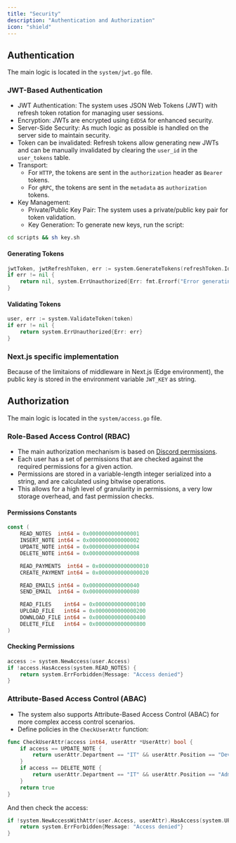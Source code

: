```yaml
---
title: "Security"
description: "Authentication and Authorization"
icon: "shield"
---
```


## Authentication

The main logic is located in the `system/jwt.go` file.

### JWT-Based Authentication

- JWT Authentication: The system uses JSON Web Tokens (JWT) with refresh token rotation for managing user sessions.
- Encryption: JWTs are encrypted using `EdDSA` for enhanced security.
- Server-Side Security: As much logic as possible is handled on the server side to maintain security.
- Token can be invalidated: Refresh tokens allow generating new JWTs and can be manually invalidated by clearing the `user_id` in the `user_tokens` table.
- Transport:
  - For `HTTP`, the tokens are sent in the `authorization` header as `Bearer` tokens.
  - For `gRPC`, the tokens are sent in the `metadata` as `authorization` tokens.
- Key Management:
  - Private/Public Key Pair: The system uses a private/public key pair for token validation.
  - Key Generation: To generate new keys, run the script:

```bash
cd scripts && sh key.sh
```

#### Generating Tokens

```go
jwtToken, jwtRefreshToken, err := system.GenerateTokens(refreshToken.Id, user.Id, user.Access, system.GetAccessRoutes(user.Access), user.Avatar, user.Email, subscriptionActive)
if err != nil {
    return nil, system.ErrUnauthorized{Err: fmt.Errorf("Error generating JWT token: %w", err)}
}
```

#### Validating Tokens

```go
user, err := system.ValidateToken(token)
if err != nil {
    return system.ErrUnauthorized{Err: err}
}
```

### Next.js specific implementation

Because of the limitaions of middleware in Next.js (Edge environment), the public key is stored in the environment variable `JWT_KEY` as string.

## Authorization

The main logic is located in the `system/access.go` file.

### Role-Based Access Control (RBAC)

- The main authorization mechanism is based on [Discord permissions](https://discord.com/developers/docs/topics/permissions).
- Each user has a set of permissions that are checked against the required permissions for a given action.
- Permissions are stored in a variable-length integer serialized into a string, and are calculated using bitwise operations.
- This allows for a high level of granularity in permissions, a very low storage overhead, and fast permission checks.

#### Permissions Constants

```go
const (
	READ_NOTES  int64 = 0x0000000000000001
	INSERT_NOTE int64 = 0x0000000000000002
	UPDATE_NOTE int64 = 0x0000000000000004
	DELETE_NOTE int64 = 0x0000000000000008

	READ_PAYMENTS  int64 = 0x0000000000000010
	CREATE_PAYMENT int64 = 0x0000000000000020

	READ_EMAILS int64 = 0x0000000000000040
	SEND_EMAIL  int64 = 0x0000000000000080

	READ_FILES    int64 = 0x0000000000000100
	UPLOAD_FILE   int64 = 0x0000000000000200
	DOWNLOAD_FILE int64 = 0x0000000000000400
	DELETE_FILE   int64 = 0x0000000000000800
)
```

#### Checking Permissions

```go
access := system.NewAccess(user.Access)
if !access.HasAccess(system.READ_NOTES) {
    return system.ErrForbidden{Message: "Access denied"}
}
```

### Attribute-Based Access Control (ABAC)

- The system also supports Attribute-Based Access Control (ABAC) for more complex access control scenarios.
- Define policies in the `CheckUserAttr` function:

```go
func CheckUserAttr(access int64, userAttr *UserAttr) bool {
	if access == UPDATE_NOTE {
		return userAttr.Department == "IT" && userAttr.Position == "Developer"
	}
	if access == DELETE_NOTE {
		return userAttr.Department == "IT" && userAttr.Position == "Admin"
	}
	return true
}
```

And then check the access:

```go
if !system.NewAccessWithAttr(user.Access, userAttr).HasAccess(system.UPDATE_NOTE) {
    return system.ErrForbidden{Message: "Access denied"}
}
```

